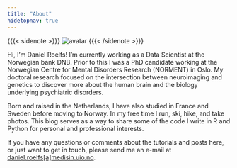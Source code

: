 ```yaml
---
title: "About"
hidetopnav: true
---
```


{{{< sidenote >}}}
![avatar](/avatar.png)
{{{< /sidenote >}}}

Hi, I'm Daniel Roelfs! I'm currently working as a Data Scientist at the Norwegian bank DNB. Prior to this I was a PhD candidate working at the Norwegian Centre for Mental Disorders Research (NORMENT) in Oslo. My doctoral research focused on the intersection between neuroimaging and genetics to discover more about the human brain and the biology underlying psychiatric disorders.

Born and raised in the Netherlands, I have also studied in France and Sweden before moving to Norway. In my free time I run, ski, hike, and take photos. This blog serves as a way to share some of the code I write in R and Python for personal and professional interests.

If you have any questions or comments about the tutorials and posts here, or just want to get in touch, please send me an e-mail at <a href="mailto:daniel.roelfs@medisin.uio.no">daniel.roelfs[a]medisin.uio.no</a>.